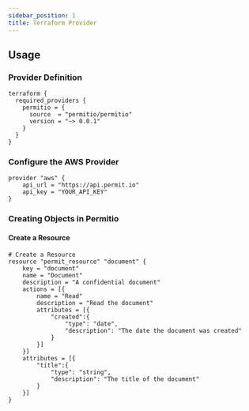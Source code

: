 ```yaml
---
sidebar_position: 1
title: Terraform Provider
---
```


## Usage

### Provider Definition

```hcl
terraform {
  required_providers {
    permitio = {
      source  = "permitio/permitio"
      version = "~> 0.0.1"
    }
  }
}
```


### Configure the AWS Provider
```hcl
provider "aws" {
    api_url = "https://api.permit.io"
    api_key = "YOUR_API_KEY"
}
```

### Creating Objects in Permitio

#### Create a Resource
```hcl
# Create a Resource
resource "permit_resource" "document" {
    key = "document"
    name = "Document"
    description = "A confidential document"
    actions = [{
        name = "Read"
        description = "Read the document"
        attributes = [{
            "created":{
                "type": "date",
                "description": "The date the document was created"
            }
        }]
    }]
    attributes = [{
        "title":{
            "type": "string",
            "description": "The title of the document"
        }
    }]
}
```